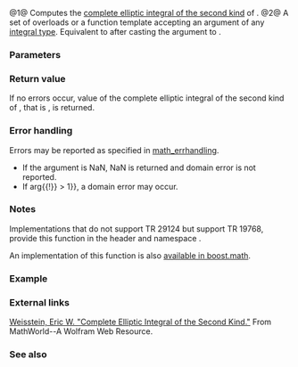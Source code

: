{{cpp/title|comp_ellint_2|comp_ellint_2f|comp_ellint_2l}}
{{cpp/experimental/special_functions/navbar}}
{{dcl begin}}
{{dcl|num=1|
double      comp_ellint_2( double arg );
double      comp_ellint_2( float arg );
double      comp_ellint_2( long double arg );
float       comp_ellint_2f( float arg );
long double comp_ellint_2l( long double arg );
}}
{{dcl|num=2|
double      comp_ellint_2( IntegralType arg );
}}
{{dcl end}}

@1@ Computes the [[enwiki:Elliptic_integral#Complete_elliptic_integral_of_the_second_kind|complete elliptic integral of the second kind]] of {{c|arg}}.
@2@ A set of overloads or a function template accepting an argument of any [[cpp/types/is_integral|integral type]]. Equivalent to {{v|1}} after casting the argument to {{c|double}}.

{{cpp/experimental/special_functions/macro_note|comp_ellint_2}}

===Parameters===
{{par begin}}
{{par|arg|value of a floating-point or integral type}}
{{par end}}

===Return value===
If no errors occur, value of the complete elliptic integral of the second kind of {{c|arg}}, that is {{lc|ellint_2(arg, π/2)}}, is returned.

===Error handling===
Errors may be reported as specified in [[cpp/numeric/math/math_errhandling|math_errhandling]].
* If the argument is NaN, NaN is returned and domain error is not reported.
* If {{math|{{!}}arg{{!}} &gt; 1}}, a domain error may occur.

===Notes===
Implementations that do not support TR 29124 but support TR 19768, provide this function in the header {{tt|tr1/cmath}} and namespace {{tt|std::tr1}}.

An implementation of this function is also [https://www.boost.org/doc/libs/1_60_0/libs/math/doc/html/math_toolkit/ellint/ellint_2.html available in boost.math].

===Example===
{{example
|(works as shown with gcc 6.0)
|code=
#define __STDCPP_WANT_MATH_SPEC_FUNCS__ 1
#include &lt;cmath&gt;
#include &lt;iostream&gt;

int main()
{
    double hpi = std::acos(-1) / 2;
    std::cout &lt;&lt; "E(0) = " &lt;&lt; std::comp_ellint_2(0) &lt;&lt; '\n'
              &lt;&lt; "π/2 = " &lt;&lt; hpi &lt;&lt; '\n'
              &lt;&lt; "E(0.5) = " &lt;&lt; std::comp_ellint_2(0.5) &lt;&lt; '\n'
              &lt;&lt; "E(0.5, π/2) = " &lt;&lt; std::ellint_2(0.5, hpi) &lt;&lt; '\n';
}
|output=
E(0) = 1.5708
π/2 = 1.5708
E(0.5) = 1.46746
E(0.5, π/2) = 1.46746
}}

===External links===
[https://mathworld.wolfram.com/CompleteEllipticIntegraloftheSecondKind.html Weisstein, Eric W. "Complete Elliptic Integral of the Second Kind."] From MathWorld--A Wolfram Web Resource.

===See also===
{{dsc begin}}
{{dsc inc|cpp/experimental/special_functions/dsc ellint_2}}
{{dsc end}}
